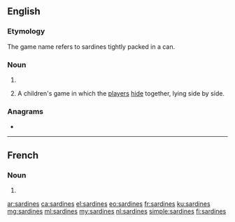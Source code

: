 ==English==

===Etymology===
The game name refers to sardines tightly packed in a can.

===Noun===
{{head|en|noun plural form}}

# {{plural of|sardine|lang=en}}
# {{lb|en|uncountable}} A children's game in which the [[player]]s [[hide]] together, lying side by side.

===Anagrams===
* {{l|en|aridness}}

----

==French==

===Noun===
{{head|fr|noun plural form|g=f}}

# {{plural of|sardine|lang=fr}}

[[ar:sardines]]
[[ca:sardines]]
[[el:sardines]]
[[eo:sardines]]
[[fr:sardines]]
[[ku:sardines]]
[[mg:sardines]]
[[ml:sardines]]
[[my:sardines]]
[[nl:sardines]]
[[simple:sardines]]
[[fi:sardines]]
